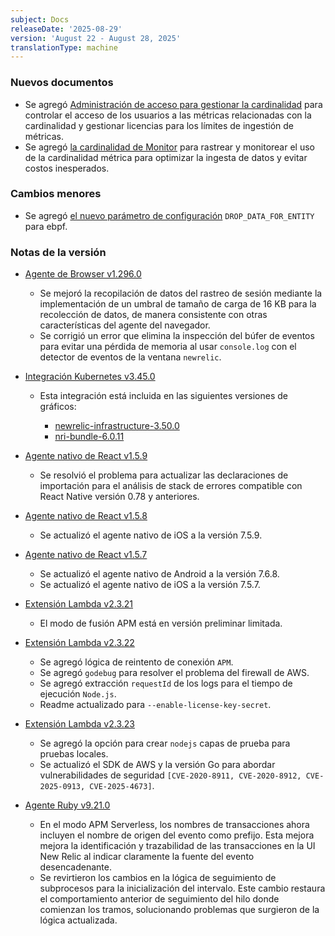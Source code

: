 ```yaml
---
subject: Docs
releaseDate: '2025-08-29'
version: 'August 22 - August 28, 2025'
translationType: machine
---
```


### Nuevos documentos

* Se agregó [Administración de acceso para gestionar la cardinalidad](/docs/data-apis/ingest-apis/metric-api/cardinality-access-management/) para controlar el acceso de los usuarios a las métricas relacionadas con la cardinalidad y gestionar licencias para los límites de ingestión de métricas.
* Se agregó [la cardinalidad de Monitor](/docs/data-apis/ingest-apis/metric-api/monitor-cardinality/) para rastrear y monitorear el uso de la cardinalidad métrica para optimizar la ingesta de datos y evitar costos inesperados.

### Cambios menores

* Se agregó [el nuevo parámetro de configuración](/docs/ebpf/linux-installation/#config-params) `DROP_DATA_FOR_ENTITY` para ebpf.

### Notas de la versión

* [Agente de Browser v1.296.0](/docs/release-notes/new-relic-browser-release-notes/browser-agent-release-notes/browser-agent-v1.296.0)

  * Se mejoró la recopilación de datos del rastreo de sesión mediante la implementación de un umbral de tamaño de carga de 16 KB para la recolección de datos, de manera consistente con otras características del agente del navegador.
  * Se corrigió un error que elimina la inspección del búfer de eventos para evitar una pérdida de memoria al usar `console.log` con el detector de eventos de la ventana `newrelic`.

* [Integración Kubernetes v3.45.0](/docs/release-notes/infrastructure-release-notes/kubernetes-integration-release-notes/kubernetes-integration-3-45-0/)

  * Esta integración está incluida en las siguientes versiones de gráficos:

    * [newrelic-infrastructure-3.50.0](https://github.com/newrelic/nri-kubernetes/releases/tag/newrelic-infrastructure-3.50.0)
    * [nri-bundle-6.0.11](https://github.com/newrelic/helm-charts/releases/tag/nri-bundle-6.0.11)

* [Agente nativo de React v1.5.9](/docs/release-notes/mobile-release-notes/react-native-release-notes/react-native-agent-159)

  * Se resolvió el problema para actualizar las declaraciones de importación para el análisis de stack de errores compatible con React Native versión 0.78 y anteriores.

* [Agente nativo de React v1.5.8](/docs/release-notes/mobile-release-notes/react-native-release-notes/react-native-agent-158)

  * Se actualizó el agente nativo de iOS a la versión 7.5.9.

* [Agente nativo de React v1.5.7](/docs/release-notes/mobile-release-notes/react-native-release-notes/react-native-agent-157)

  * Se actualizó el agente nativo de Android a la versión 7.6.8.
  * Se actualizó el agente nativo de iOS a la versión 7.5.7.

* [Extensión Lambda v2.3.21](/docs/release-notes/lambda-extension-release-notes/lambda-extension-2.3.21)

  * El modo de fusión APM está en versión preliminar limitada.

* [Extensión Lambda v2.3.22](/docs/release-notes/lambda-extension-release-notes/lambda-extension-2.3.22)

  * Se agregó lógica de reintento de conexión `APM`.
  * Se agregó `godebug` para resolver el problema del firewall de AWS.
  * Se agregó extracción `requestId` de los logs para el tiempo de ejecución `Node.js`.
  * Readme actualizado para `--enable-license-key-secret`.

* [Extensión Lambda v2.3.23](/docs/release-notes/lambda-extension-release-notes/lambda-extension-2.3.23)

  * Se agregó la opción para crear `nodejs` capas de prueba para pruebas locales.
  * Se actualizó el SDK de AWS y la versión Go para abordar vulnerabilidades de seguridad `[CVE-2020-8911, CVE-2020-8912, CVE-2025-0913, CVE-2025-4673]`.

* [Agente Ruby v9.21.0](/docs/release-notes/agent-release-notes/ruby-release-notes/ruby-agent-9-21-0)

  * En el modo APM Serverless, los nombres de transacciones ahora incluyen el nombre de origen del evento como prefijo. Esta mejora mejora la identificación y trazabilidad de las transacciones en la UI New Relic al indicar claramente la fuente del evento desencadenante.
  * Se revirtieron los cambios en la lógica de seguimiento de subprocesos para la inicialización del intervalo. Este cambio restaura el comportamiento anterior de seguimiento del hilo donde comienzan los tramos, solucionando problemas que surgieron de la lógica actualizada.